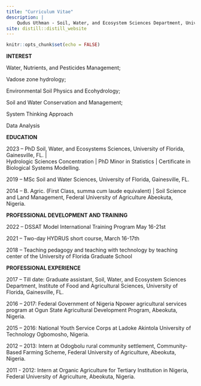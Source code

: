 ```yaml
---
title: "Curriculum Vitae"
description: |
    Qudus Uthman - Soil, Water, and Ecosystem Sciences Department, University of Florida.
site: distill::distill_website
---
```


```r
knitr::opts_chunk$set(echo = FALSE)
```
**INTEREST**

Water, Nutrients, and Pesticides Management;

Vadose zone hydrology;

Environmental Soil Physics and Ecohydrology;

Soil and Water Conservation and Management;

System Thinking Approach

Data Analysis

**EDUCATION**

2023 – PhD Soil, Water, and Ecosystems Sciences,
       University of Florida, Gainesville, FL. |  
       Hydrologic Sciences Concentration | 
       PhD Minor in Statistics | 
       Certificate in Biological Systems Modelling.
       
2019 – MSc Soil and Water Sciences, 
       University of Florida, Gainesville, FL.
       
2014 – B. Agric. (First Class, summa cum laude equivalent) | 
       Soil Science and Land Management, 
       Federal University of Agriculture Abeokuta,    
       Nigeria.  


**PROFESSIONAL DEVELOPMENT AND TRAINING**

2022 – DSSAT Model International Training Program May
       16-21st 

2021 – Two-day HYDRUS short course, March 16-17th 

2018 – Teaching pedagogy and teaching with technology by
       teaching center of the University of Florida
       Graduate School


**PROFESSIONAL EXPERIENCE**

2017 – Till date: Graduate assistant, Soil, Water, and
                  Ecosystem Sciences Department, Institute
                  of Food and Agricultural Sciences,
                  University of Florida, Gainesville, FL.

2016 – 2017: Federal Government of Nigeria Npower
             agricultural services program at Ogun State
             Agricultural Development Program, Abeokuta,
             Nigeria.
             
2015 – 2016: National Youth Service Corps at Ladoke Akintola
             University of Technology Ogbomosho, Nigeria.
             
2012 – 2013: Intern at Odogbolu rural community
             settlement, Community-Based Farming Scheme,
             Federal University of Agriculture, Abeokuta,
             Nigeria.
             
2011 - 2012: Intern at Organic Agriculture for Tertiary
             Institution in Nigeria, Federal University of
             Agriculture, Abeokuta, Nigeria. 

